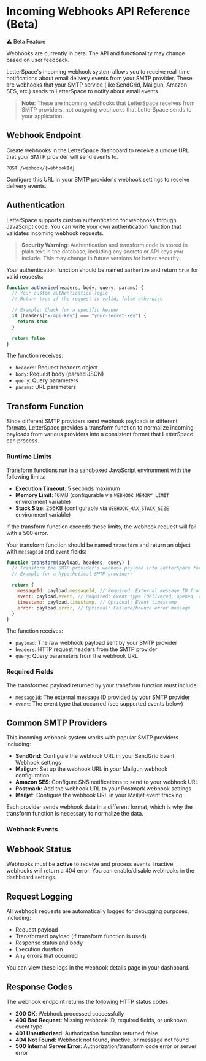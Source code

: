 # Incoming Webhooks API Reference (Beta)

<div className="rounded-lg border bg-yellow-50 dark:bg-yellow-900/20 p-4 my-4">
  <p className="font-semibold">⚠️ Beta Feature</p>
  <p className="text-sm mt-1">
    Webhooks are currently in beta. The API and functionality may change based
    on user feedback.
  </p>
</div>

LetterSpace's incoming webhook system allows you to receive real-time notifications about email delivery events from your SMTP provider. These are webhooks that your SMTP service (like SendGrid, Mailgun, Amazon SES, etc.) sends to LetterSpace to notify about email events.

> **Note**: These are incoming webhooks that LetterSpace receives from SMTP providers, not outgoing webhooks that LetterSpace sends to your application.

## Webhook Endpoint

Create webhooks in the LetterSpace dashboard to receive a unique URL that your SMTP provider will send events to.

```
POST /webhook/{webhookId}
```

Configure this URL in your SMTP provider's webhook settings to receive delivery events.

## Authentication

LetterSpace supports custom authentication for webhooks through JavaScript code. You can write your own authentication function that validates incoming webhook requests.

> **Security Warning**: Authentication and transform code is stored in plain text in the database, including any secrets or API keys you include. This may change in future versions for better security.

Your authentication function should be named `authorize` and return `true` for valid requests:

```javascript
function authorize(headers, body, query, params) {
  // Your custom authentication logic
  // Return true if the request is valid, false otherwise

  // Example: Check for a specific header
  if (headers["x-api-key"] === "your-secret-key") {
    return true
  }

  return false
}
```

The function receives:

- `headers`: Request headers object
- `body`: Request body (parsed JSON)
- `query`: Query parameters
- `params`: URL parameters

## Transform Function

Since different SMTP providers send webhook payloads in different formats, LetterSpace provides a transform function to normalize incoming payloads from various providers into a consistent format that LetterSpace can process.

### Runtime Limits

Transform functions run in a sandboxed JavaScript environment with the following limits:

- **Execution Timeout**: 5 seconds maximum
- **Memory Limit**: 16MB (configurable via `WEBHOOK_MEMORY_LIMIT` environment variable)
- **Stack Size**: 256KB (configurable via `WEBHOOK_MAX_STACK_SIZE` environment variable)

If the transform function exceeds these limits, the webhook request will fail with a 500 error.

Your transform function should be named `transform` and return an object with `messageId` and `event` fields:

```javascript
function transform(payload, headers, query) {
  // Transform the SMTP provider's webhook payload into LetterSpace format
  // Example for a hypothetical SMTP provider:

  return {
    messageId: payload.messageId, // Required: External message ID from SMTP provider
    event: payload.event, // Required: Event type (delivered, opened, clicked, etc.)
    timestamp: payload.timestamp, // Optional: Event timestamp
    error: payload.error, // Optional: Failure/bounce error message
  }
}
```

The function receives:

- `payload`: The raw webhook payload sent by your SMTP provider
- `headers`: HTTP request headers from the SMTP provider
- `query`: Query parameters from the webhook URL

### Required Fields

The transformed payload returned by your transform function must include:

- `messageId`: The external message ID provided by your SMTP provider
- `event`: The event type that occurred (see supported events below)

## Common SMTP Providers

This incoming webhook system works with popular SMTP providers including:

- **SendGrid**: Configure the webhook URL in your SendGrid Event Webhook settings
- **Mailgun**: Set up the webhook URL in your Mailgun webhook configuration
- **Amazon SES**: Configure SNS notifications to send to your webhook URL
- **Postmark**: Add the webhook URL to your Postmark webhook settings
- **Mailjet**: Configure the webhook URL in your Mailjet event tracking

Each provider sends webhook data in a different format, which is why the transform function is necessary to normalize the data.

### Webhook Events

<WebhookEventsReference />

## Webhook Status

Webhooks must be **active** to receive and process events. Inactive webhooks will return a 404 error. You can enable/disable webhooks in the dashboard settings.

## Request Logging

All webhook requests are automatically logged for debugging purposes, including:

- Request payload
- Transformed payload (if transform function is used)
- Response status and body
- Execution duration
- Any errors that occurred

You can view these logs in the webhook details page in your dashboard.

## Response Codes

The webhook endpoint returns the following HTTP status codes:

- **200 OK**: Webhook processed successfully
- **400 Bad Request**: Missing webhook ID, required fields, or unknown event type
- **401 Unauthorized**: Authorization function returned false
- **404 Not Found**: Webhook not found, inactive, or message not found
- **500 Internal Server Error**: Authorization/transform code error or server error
